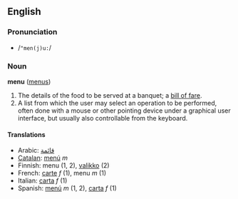 ==English==
===Pronunciation===
*/<tt>"men(j)u:</tt>/

===Noun===
'''menu''' ([[menus]])

#The details of the food to be served at a banquet; a [[bill of fare]].
#A list from which the user may select an operation to be performed, often done with a mouse or other pointing device under a graphical user interface, but usually also controllable from the keyboard.

====Translations====
*Arabic: [[قائمة]]
*[[Catalan]]: [[menú]] ''m''
*Finnish: menu (1, 2), [[valikko]] (2)
*French: [[carte#French|carte]] ''f'' (1), menu ''m'' (1)
*Italian: [[carta#Italian|carta]] ''f'' (1)
*Spanish: [[menú]] ''m'' (1, 2), [[carta]] ''f'' (1)